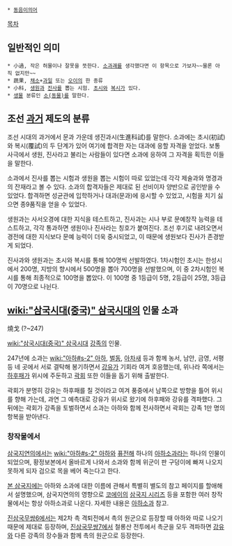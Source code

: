  * [[동음이의어]]

[[목차]]
== 일반적인 의미 ==
 * 小過, 작은 허물이나 잘못을 뜻한다. [[소과괘]]를 생각했다면 이 항목으로 가보자~~물론 아직 없지만~~
 * 蔬果, [[채소]]+[[과일]] 또는 [[오이]]의 한 종류
 * 小科, [[생원]]과 [[진사]]를 뽑는 시험. [[초시]]와 [[복시]]가 있다.
 * [[생물]] 분류인 [[소(동물)]]를 말한다.
== 조선 [[과거]] 제도의 분류 ==
조선 시대의 과거에서 문과 가운데 생진과시(生進科試)를 말한다. 소과에는 초시(初試)와 복시(覆試)의 두 단계가 있어 여기에 합격한 자는 대과에 응할 자격을 얻었다. 보통 사극에서 생원, 진사라고 불리는 사람들이 있다면 소과에 응하여 그 자격을 획득한 이들을 말한다. 

소과에서 진사를 뽑는 시험과 생원을 뽑는 시험이 따로 있었는데 각각 제술과와 명경과의 잔재라고 볼 수 있다. 소과의 합격자들은 제대로 된 선비이자 양반으로 공인받을 수 있었다. 합격하면 성균관에 입학하거나 대과(문과)에 응시할 수 있었고, 시험을 치기 싫으면 종9품직을 얻을 수 있었다.

생원과는 사서오경에 대한 지식을 테스트하고, 진사과는 시나 부로 문예창작 능력을 테스트하고, 각각 통과하면 생원이나 진사라는 칭호가 붙여진다. 조선 후기로 내려오면서 경전에 대한 지식보다 문예 능력이 더욱 중시되었고, 이 때문에 생원보다 진사가 존경받게 되었다.

진사과와 생원과는 초시와 복시를 통해 100명씩 선발하였다.
1차시험인 초시는 한성시에서 200명, 지방의 향시에서 500명을 뽑아 700명을 선발했으며, 이 중 2차시험인 복시를 통해 최종적으로 100명을 뽑았다. 이 100명 중 1등급이 5명, 2등급이 25명, 3등급이 70명으로 나뉜다.

== [[wiki:"삼국시대(중국)" 삼국시대]]의 인물 소과 ==
燒戈
(?~247)

[[wiki:"삼국시대(중국)" 삼국시대]] [[강족]]의 인물.

247년에 소과는 [[wiki:"아하#s-2" 아하]], [[벌동]], [[아차새]] 등과 함께 농서, 남안, 금영, 서평 등 네 곳에서 서로 결탁해 봉기하면서 [[강유]]가 기회라 여겨 호응했는데, 위나라 쪽에서는 [[하후패]]가 위시에 주둔하고 [[곽회]] 또한 이들을 돕기 위해 출발한다.

곽회가 분명히 강유는 하후패를 칠 것이라고 여겨 풍중에서 남쪽으로 방향을 틀어 위시를 향해 가는데, 과연 그 예측대로 강유가 위시로 왔기에 하후패와 강유를 격파했다. 그 뒤에는 곽회가 강족을 토벌하면서 소과는 아하와 함께 전사하면서 곽회는 강족 1만 명의 항복을 받아낸다.

=== 창작물에서 ===
[[삼국지연의]]에서는 [[wiki:"아하#s-2" 아하]]와 [[퓨전]]해 하나의 [[아하소과]]라는 하나의 인물이 되었으며, 황정보본에서 올바르게 나와서 소과와 함께 위군이 판 구덩이에 빠져 나오지 못하게 되자 검으로 목을 베어 죽는다고 한다.

[[본 삼국지]]에는 아하와 소과에 대한 이름에 관해서 특별히 별도의 참고 페이지를 할애해서 설명했으며, 삼국지연의의 영향으로 [[코에이]]의 [[삼국지 시리즈]] 등을 포함한 여러 창작물에서는 항상 아하소과로 나온다. 자세한 내용은 [[아하소과]] 참고.

[[진삼국무쌍6]]에서는 제2차 촉 격퇴전에서 촉의 원군으로 등장할 때 아하와 따로 나오기 때문에 제대로 등장하며, [[진삼국무쌍7]]에서 철롱산 전투에서 촉군을 모두 격파하면 [[강유]]와 다른 강족의 장수들과 함께 촉의 원군으로 등장한다.
